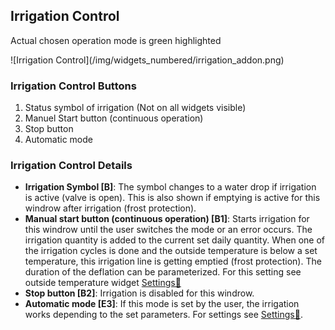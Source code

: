 ## Irrigation Control

Actual chosen operation mode is green highlighted

<div class="imgSized1">
  ![Irrigation Control](/img/widgets_numbered/irrigation_addon.png)
</div>

### Irrigation Control Buttons

<div class="B">
  <ol class="">
    <li>Status symbol of irrigation (Not on all widgets visible)</li>
    <li>Manuel Start button (continuous operation) </li>
    <li>Stop button </li>
    <li>Automatic mode </li>
  </ol>
</div>

### Irrigation Control Details

- **Irrigation Symbol [B]**: The symbol changes to a water drop if irrigation is active (valve is open). This is also shown if emptying is active for this windrow after irrigation (frost protection).
- **Manual start button (continuous operation) [B1]**: Starts irrigation for this windrow until the user switches the mode or an error occurs. The irrigation quantity is added to the current set daily quantity.
  When one of the irrigation cycles is done and the outside temperature is below a set temperature, this irrigation line is getting emptied (frost protection). The duration of the deflation can be parameterized. For this setting see outside temperature widget [Settings🔗](../widgets/outside_temp#irrigation-frost-protection)
- **Stop button [B2]**: Irrigation is disabled for this windrow.
- **Automatic mode [E3]**: If this mode is set by the user, the irrigation works depending to the set parameters. For settings see [Settings🔗](##irrigation-optional).
